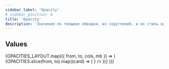 ```yaml
---
sidebar_label: 'Opacity'
# sidebar_position: 4
title: 'Opacity'
description: 'Значения по толщине обводки, их скруглений, и их стиль оформления'
---
```




<headermeta
  title='Opacity'
  description='Применение для любого слоя прозрачности. Раздел показывает значения и правила шага свойства прозрачности'
  designer='Олег Астахов'
  developer='Кирилл Артуров'
  version='1.0'
  status='Work in progress'
  json='JSON'
  sass='SASS'
  bitbucketLink='https://google.com'
  figmaLink='https://google.com'
  jiraLink='https://google.com'
  headerImage={headerImage}
/>

## Values

<docviewport>
  {OPACITIES_LAYOUT.map(({ from, to, cols, mb }) => (
    <examples cols={cols} mb={mb}>
      {OPACITIES.slice(from, to).map((card) => (
        <example key={card.name} exampleCode={card.exampleCode}>
          <Card {...card} valueComp={<Opacity backgroundImage={opacityImage} style={{ opacity: card.value }} />} />
        </example>
      ))}
    </examples>
  ))}
</docviewport>

